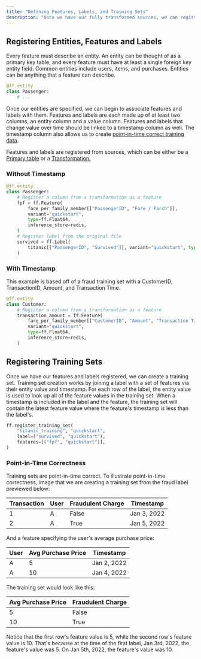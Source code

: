 ```yaml
---
title: "Defining Features, Labels, and Training Sets"
description: "Once we have our fully transformed sources, we can register their columns as features and labels. We can then join a label with a set of features to create a training set."
---
```


## Registering Entities, Features and Labels

Every feature must describe an entity. An entity can be thought of as a primary key table, and every feature must have at least a single foreign key entity field. Common entities include users, items, and purchases. Entities can be anything that a feature can describe.

```python
@ff.entity
class Passenger:
    # ...
```

Once our entities are specified, we can begin to associate features and labels with them. Features and labels are each made up of at least two columns, an entity column and a value column. Features and labels that change value over time should be linked to a timestamp column as well. The timestamp column also allows us to create [point-in-time correct training data](/getting-started/defining-features-labels-and-training-sets#point-in-time-correctness).

Features and labels are registered from sources, which can be either be a [Primary table](/getting-started/transforming-data#tables) or a [Transformation.](/getting-started/transforming-data#defining-transformations)

### Without Timestamp

```python
@ff.entity
class Passenger:
    # Register a column from a transformation as a feature
    fpf = ff.Feature(
        fare_per_family_member[["PassengerID", "Fare / Parch"]],
        variant="quickstart",
        type=ff.Float64,
        inference_store=redis,
    )
    # Register label from the original file
    survived = ff.Label(
        titanic[["PassengerID", "Survived"]], variant="quickstart", type=ff.Int
    )
```

### With Timestamp

This example is based off of a fraud training set with a CustomerID, TransactionID, Amount, and Transaction Time.

```python
@ff.entity
class Customer:
    # Register a column from a transformation as a feature
    transaction_amount = ff.Feature(
        fare_per_family_member[["CustomerID", "Amount", "Transaction Time"]],
        variant="quickstart",
        type=ff.Float64,
        inference_store=redis,
    )
```

## Registering Training Sets

Once we have our features and labels registered, we can create a training set. Training set creation works by joining a label with a set of features via their entity value and timestamp. For each row of the label, the entity value is used to look up all of the feature values in the training set. When a timestamp is included in the label and the feature, the training set will contain the latest feature value where the feature's timestamp is less than the label's.

```python
ff.register_training_set(
    "titanic_training", "quickstart",
    label=("survived", "quickstart"),
    features=[("fpf", "quickstart")],
)
```

### Point-in-Time Correctness

Training sets are point-in-time correct. To illustrate point-in-time correctness, image that we are creating a training set from the fraud label previewed below:

| Transaction | User | Fraudulent Charge | Timestamp   |
| ----------- | ---- | ----------------- | ----------- |
| 1           | A    | False             | Jan 3, 2022 |
| 2           | A    | True              | Jan 5, 2022 |

And a feature specifying the user's average purchase price:

| User | Avg Purchase Price | Timestamp   |
| ---- | ------------------ | ----------- |
| A    | 5                  | Jan 2, 2022 |
| A    | 10                 | Jan 4, 2022 |

The training set would look like this:

| Avg Purchase Price | Fraudulent Charge |
| ------------------ | ----------------- |
| 5                  | False             |
| 10                 | True              |

Notice that the first row's feature value is 5, while the second row's feature value is 10\. That's because at the time of the first label, Jan 3rd, 2022, the feature's value was 5\. On Jan 5th, 2022, the feature's value was 10.
